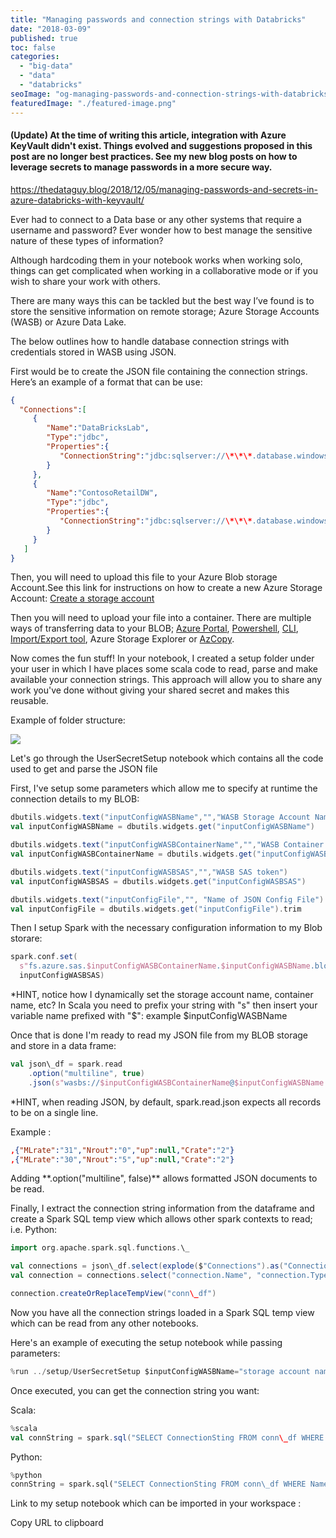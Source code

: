 ```yaml
---
title: "Managing passwords and connection strings with Databricks"
date: "2018-03-09"
published: true
toc: false
categories: 
  - "big-data"
  - "data"
  - "databricks"
seoImage: "og-managing-passwords-and-connection-strings-with-databricks.png"
featuredImage: "./featured-image.png"
---
```


#### **(Update)** At the time of writing this article, integration with Azure KeyVault didn't exist. Things evolved and suggestions proposed in this post are no longer best practices. See my new blog posts on how to leverage secrets to manage passwords in a more secure way.

https://thedataguy.blog/2018/12/05/managing-passwords-and-secrets-in-azure-databricks-with-keyvault/

Ever had to connect to a Data base or any other systems that require a username and password? Ever wonder how to best manage the sensitive nature of these types of information?

Although hardcoding them in your notebook works when working solo, things can get complicated when working in a collaborative mode or if you wish to share your work with others.

There are many ways this can be tackled but the best way I’ve found is to store the sensitive information on remote storage; Azure Storage Accounts (WASB) or Azure Data Lake.

The below outlines how to handle database connection strings with credentials stored in WASB using JSON.

First would be to create the JSON file containing the connection strings. Here’s an example of a format that can be use:

```json
{  
  "Connections":[  
     {  
        "Name":"DataBricksLab",
        "Type":"jdbc",
        "Properties":{ 
           "ConnectionString":"jdbc:sqlserver://\*\*\*.database.windows.net:1433;database=***;user=\*\*\*;password=\*\*\*;encrypt=true;trustServerCertificate=false;hostNameInCertificate=\*.database.windows.net;loginTimeout=30;"
        }
     },
     {  
        "Name":"ContosoRetailDW",
        "Type":"jdbc",
        "Properties":{  
           "ConnectionString":"jdbc:sqlserver://\*\*\*.database.windows.net:1433;database=\*\*\*;user=\*\*\*;password=\*\*\*;encrypt=true;trustServerCertificate=false;hostNameInCertificate=\*.database.windows.net;loginTimeout=30;"
        }
     }
   ]
}
```

Then, you will need to upload this file to your Azure Blob storage Account.See this link for instructions on how to create a new Azure Storage Account: [Create a storage account](https://docs.microsoft.com/en-us/azure/storage/common/storage-create-storage-account)

Then you will need to upload your file into a container. There are multiple ways of transferring data to your BLOB; [Azure Portal](https://docs.microsoft.com/en-us/azure/storage/files/storage-how-to-use-files-portal), [Powershell](https://www.petri.com/how-to-upload-files-to-microsoft-azure), [CLI](https://docs.microsoft.com/en-us/azure/storage/blobs/storage-quickstart-blobs-cli#upload-a-blob), [Import/Export tool](https://docs.microsoft.com/en-us/azure/storage/common/storage-import-export-tool-how-to?toc=%2fazure%2fstorage%2fblobs%2ftoc.json), Azure Storage Explorer or [AzCopy](https://docs.microsoft.com/en-us/azure/storage/common/storage-use-azcopy?toc=%2fazure%2fstorage%2fblobs%2ftoc.json).

Now comes the fun stuff! In your notebook, I created a setup folder under your user in which I have places some scala code to read, parse and make available your connection strings. This approach will allow you to share any work you've done without giving your shared secret and makes this reusable.

Example of folder structure:

![](images/folders-1024x296.png)

Let's go through the UserSecretSetup notebook which contains all the code used to get and parse the JSON file

First, I've setup some parameters which allow me to specify at runtime the connection details to my BLOB:

```scala
dbutils.widgets.text("inputConfigWASBName","","WASB Storage Account Name")
val inputConfigWASBName = dbutils.widgets.get("inputConfigWASBName")

dbutils.widgets.text("inputConfigWASBContainerName","","WASB Container Name")
val inputConfigWASBContainerName = dbutils.widgets.get("inputConfigWASBContainerName")

dbutils.widgets.text("inputConfigWASBSAS","","WASB SAS token")
val inputConfigWASBSAS = dbutils.widgets.get("inputConfigWASBSAS")

dbutils.widgets.text("inputConfigFile","", "Name of JSON Config File")
val inputConfigFile = dbutils.widgets.get("inputConfigFile").trim
```

Then I setup Spark with the necessary configuration information to my Blob storare:

```scala
spark.conf.set(
  s"fs.azure.sas.$inputConfigWASBContainerName.$inputConfigWASBName.blob.core.windows.net",
  inputConfigWASBSAS)
```

<Callout>
*HINT, notice how I dynamically set the storage account name, container name, etc? In Scala you need to prefix your string with "s" then insert your variable name prefixed with "$": example $inputConfigWASBName
</Callout>

Once that is done I'm ready to read my JSON file from my BLOB storage and store in a data frame:

```scala
val json\_df = spark.read
    .option("multiline", true)
    .json(s"wasbs://$inputConfigWASBContainerName@$inputConfigWASBName.blob.core.windows.net/$inputConfigFile")
```

<Callout>
*HINT, when reading JSON, by default, spark.read.json expects all records to be on a single line. 
</Callout>

Example :  

```json
,{"MLrate":"31","Nrout":"0","up":null,"Crate":"2"} 
,{"MLrate":"30","Nrout":"5","up":null,"Crate":"2"}
```

<Callout>
Adding **.option("multiline", false)** allows formatted JSON documents to be read.
</Callout>

Finally, I extract the connection string information from the dataframe and create a Spark SQL temp view which allows other spark contexts to read; i.e. Python:

```scala
import org.apache.spark.sql.functions.\_

val connections = json\_df.select(explode($"Connections").as("Connection"))
val connection = connections.select("connection.Name", "connection.Type","connection.Properties.ConnectionSting")

connection.createOrReplaceTempView("conn\_df")
```

Now you have all the connection strings loaded in a Spark SQL temp view which can be read from any other notebooks.

Here's an example of executing the setup notebook while passing parameters:

```scala
%run ../setup/UserSecretSetup $inputConfigWASBName="storage account name" $inputConfigWASBContainerName = "container name" $inputConfigWASBSAS = "SAS container token" $inputConfigFile = "configFile.json"
```

Once executed, you can get the connection string you want:

Scala:  

```scala
%scala
val connString = spark.sql("SELECT ConnectionSting FROM conn\_df WHERE Name = 'ConnectionName'").first().getString(0)
```

Python:  

```python
%python
connString = spark.sql("SELECT ConnectionSting FROM conn\_df WHERE Name = 'ConnectionName'").select("ConnectionSting").collect()\[0\]\[0\]
```

Link to my setup notebook which can be imported in your workspace :

Copy URL to clipboard